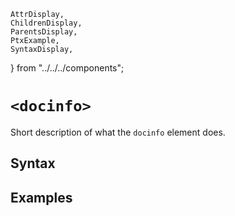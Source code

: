     AttrDisplay,
    ChildrenDisplay,
    ParentsDisplay,
    PtxExample,
    SyntaxDisplay,
} from "../../../components";

# `<docinfo>`

Short description of what the `docinfo` element does.

## Syntax

<SyntaxDisplay name="docinfo" />

## Examples

    